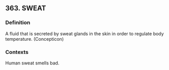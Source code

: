 ## 363. SWEAT
### Definition
A fluid that is secreted by sweat glands in the skin in order to regulate body temperature. (Concepticon)

### Contexts
Human sweat smells bad.

